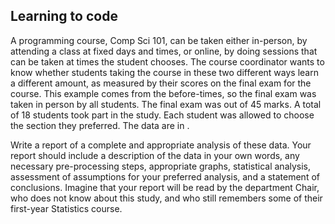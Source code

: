 ## Learning to code

 A programming course, Comp Sci 101, can be taken either in-person, by attending a class at fixed days and times, or online, by doing sessions that can be taken at times the student chooses. The course coordinator wants to know whether students taking the course in these two different ways learn a different amount, as measured by their scores on the final exam for the course. This example comes from the before-times, so the final exam was taken in person by all students. The final exam was out of 45 marks. A total of 18 students took part in the study. Each student was allowed to choose the section they preferred. The data are in \url{http://ritsokiguess.site/datafiles/proggo.csv}.

Write a report of a complete and appropriate analysis of these data. Your report should include a description of the data in your own words, any necessary pre-processing steps, appropriate graphs, statistical analysis, assessment of assumptions for your preferred analysis, and a statement of conclusions. Imagine that your report will be read by the department Chair, who does not know about this study, and who still remembers some of their first-year Statistics course.





